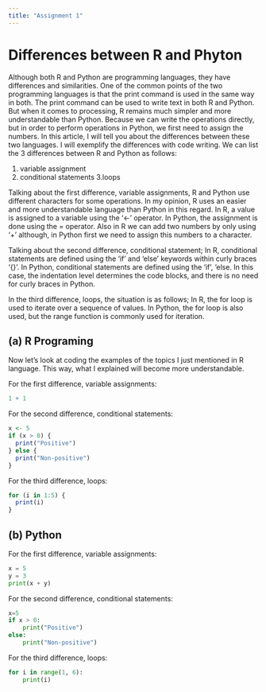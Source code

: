 ```yaml
---
title: "Assignment 1"
---
```


# Differences between R and Phyton

Although both R and Python are programming languages, they have differences and similarities. One of the common points of the two programming languages is that the print command is used in the same way in both. The print command can be used to write text in both R and Python. But when it comes to processing, R remains much simpler and more understandable than Python. Because we can write the operations directly, but in order to perform operations in Python, we first need to assign the numbers. In this article, I will tell you about the differences between these two languages. I will exemplify the differences with code writing. We can list the 3 differences between R and Python as follows:

1.  variable assignment
2.  conditional statements 3.loops

Talking about the first difference, variable assignments, R and Python use different characters for some operations. In my opinion, R uses an easier and more understandable language than Python in this regard. In R, a value is assigned to a variable using the '<-' operator. In Python, the assignment is done using the = operator. Also in R we can add two numbers by only using '+' although, in Python first we need to assign this numbers to a character.

Talking about the second difference, conditional statement; In R, conditional statements are defined using the 'if' and 'else' keywords within curly braces '{}'. In Python, conditional statements are defined using the 'if', 'else. In this case, the indentation level determines the code blocks, and there is no need for curly braces in Python.

In the third difference, loops, the situation is as follows; In R, the for loop is used to iterate over a sequence of values. In Python, the for loop is also used, but the range function is commonly used for iteration.

## (a) R Programing

Now let's look at coding the examples of the topics I just mentioned in R language. This way, what I explained will become more understandable.

For the first difference, variable assignments:

```r
1 + 1
```

For the second difference, conditional statements:

```r
x <- 5
if (x > 0) {
  print("Positive")
} else {
  print("Non-positive")
}

```

For the third difference, loops:

```r
for (i in 1:5) {
  print(i)
}

```

## (b) Python

For the first difference, variable assignments:

```python
x = 5
y = 3
print(x + y)
```

For the second difference, conditional statements:

```python
x=5
if x > 0:
    print("Positive")
else:
    print("Non-positive")
```

For the third difference, loops:

```python

for i in range(1, 6):
    print(i)
```

